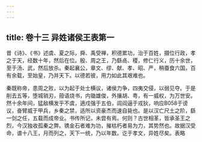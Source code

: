 ```yaml
---
---
---
```

title: 卷十三 异姓诸侯王表第一
---

昔《诗》、《书》述虞、夏之际，舜、禹受禅，积德累功，治于百姓，摄位行政，孝之于天，经数十年，然后在位。殷、周之王，乃繇卨、稷，修仁行义，历十余世，至于汤、武，然后放杀。秦起襄公，章文、缪、献、孝、昭、严，稍蚕食六国，百有余载，至始皇，乃并天下。以德若彼，用力如此其艰难也。 

秦既称帝，患周之败，以为起于处士横议，诸侯力争，四夷交侵，以弱见夺。于是削去五等，堕城销刃，箝语烧书，内锄雄俊，外攘胡、粤，有一威权，为万世安。然十余年间，猛敌横发乎不虞，適戍强于五伯，闾阎逼于戎狄，响应B058于谤议，奋臂威于甲兵，乡秦之禁，适所以资豪杰而速自毙也。是以汉亡尺土之阶，繇一剑之任，五载而成帝业。书传所记，未尝有焉。何则？古世相革，皆承圣王之烈，今汉独收孤秦之弊。镌金石者难为功，摧枯朽者易为力，其势然也。故据汉受命，谱十八王，月而列之，天下一统，乃以年数。讫于孝文，异姓尽矣。表略 

